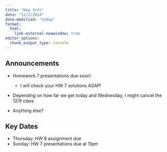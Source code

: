 ```yaml
---
title: "Key Info"
date: "12/2/2024"
date-modified: "today"
format: 
  html:
    link-external-newwindow: true
editor_options: 
  chunk_output_type: console
---
```


## Announcements

- Homework 7 presentations due soon!
  - I will check your HW 7 solutions ASAP!
  
- Depending on how far we get today and Wednesday, I might cancel the 12/9 class

- Anything else?

## Key Dates

- Thursday: HW 8 assignment due
- Sunday: HW 7 presentations due at 11pm


  



